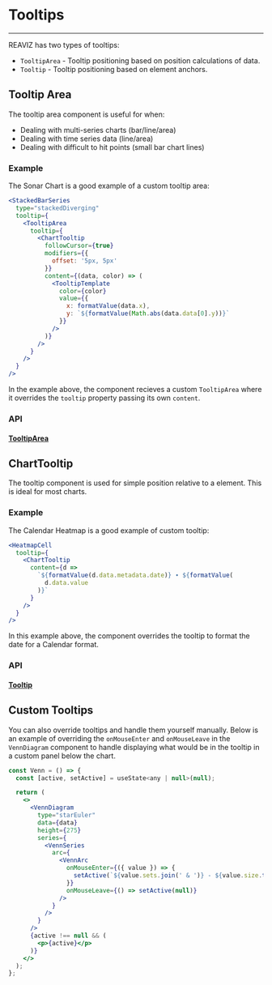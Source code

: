 
<Meta title="Docs/Utils/Tooltips" />

# Tooltips

---

REAVIZ has two types of tooltips:

- `TooltipArea` - Tooltip positioning based on position calculations of data.
- `Tooltip` - Tooltip positioning based on element anchors.

## Tooltip Area
The tooltip area component is useful for when:

- Dealing with multi-series charts (bar/line/area)
- Dealing with time series data (line/area)
- Dealing with difficult to hit points (small bar chart lines)

### Example
The Sonar Chart is a good example of a custom tooltip area:

```jsx
<StackedBarSeries
  type="stackedDiverging"
  tooltip={
    <TooltipArea
      tooltip={
        <ChartTooltip
          followCursor={true}
          modifiers={{
            offset: '5px, 5px'
          }}
          content={(data, color) => (
            <TooltipTemplate
              color={color}
              value={{
                x: formatValue(data.x),
                y: `${formatValue(Math.abs(data.data[0].y))}`
              }}
            />
          )}
        />
      }
    />
  }
/>
```

In the example above, the component recieves a custom `TooltipArea` where it overrides
the `tooltip` property passing its own `content`.

### API
#### [TooltipArea](https://github.com/reaviz/reaviz/blob/master/src/common/Tooltip/TooltipArea.tsx)
<ArgsTable of={TooltipArea} />

## ChartTooltip
The tooltip component is used for simple position relative to a element. This is ideal
for most charts.

### Example
The Calendar Heatmap is a good example of custom tooltip:

```jsx
<HeatmapCell
  tooltip={
    <ChartTooltip
      content={d =>
        `${formatValue(d.data.metadata.date)} ∙ ${formatValue(
          d.data.value
        )}`
      }
    />
  }
/>
```

In this example above, the component overrides the tooltip to format the date for a Calendar format.

### API
#### [Tooltip](https://github.com/reaviz/reaviz/blob/master/src/common/Tooltip/ChartTooltip.tsx)
<ArgsTable of={ChartTooltip} />

## Custom Tooltips
You can also override tooltips and handle them yourself manually. Below is an example
of overriding the `onMouseEnter` and `onMouseLeave` in the `VennDiagram` component to
handle displaying what would be in the tooltip in a custom panel below the chart.

```jsx
const Venn = () => {
  const [active, setActive] = useState<any | null>(null);

  return (
    <>
      <VennDiagram
        type="starEuler"
        data={data}
        height={275}
        series={
          <VennSeries
            arc={
              <VennArc
                onMouseEnter={({ value }) => {
                  setActive(`${value.sets.join(' & ')} - ${value.size.toLocaleString()}`);
                }}
                onMouseLeave={() => setActive(null)}
              />
            }
          />
        }
      />
      {active !== null && (
        <p>{active}</p>
      )}
    </>
  );
};
```
